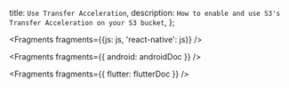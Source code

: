   title: `Use Transfer Acceleration`,
  description: `How to enable and use S3's Transfer Acceleration on your S3 bucket`,
};


<Fragments fragments={{js: js, 'react-native': js}} />


<Fragments fragments={{ android: androidDoc }} />


<Fragments fragments={{ flutter: flutterDoc }} />
